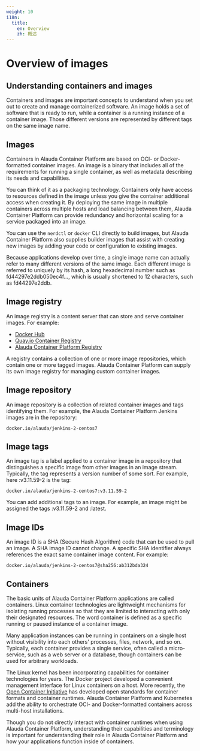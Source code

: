 ```yaml
---
weight: 10
i18n:
  title:
    en: Overview
    zh: 概述
---
```


# Overview of images

## Understanding containers and images
Containers and images are important concepts to understand when you set out to create and manage containerized software. An image holds a set of software that is ready to run, while a container is a running instance of a container image. Those different versions are represented by different tags on the same image name.

## Images
Containers in Alauda Container Platform are based on OCI- or Docker-formatted container images. An image is a binary that includes all of the requirements for running a single container, as well as metadata describing its needs and capabilities. 

You can think of it as a packaging technology. Containers only have access to resources defined in the image unless you give the container additional access when creating it. By deploying the same image in multiple containers across multiple hosts and load balancing between them, Alauda Container Platform can provide redundancy and horizontal scaling for a service packaged into an image. 

You can use the `nerdctl` or `docker` CLI directly to build images, but Alauda Container Platform also supplies builder images that assist with creating new images by adding your code or configuration to existing images. 

Because applications develop over time, a single image name can actually refer to many different versions of the same image. Each different image is referred to uniquely by its hash, a long hexadecimal number such as fd44297e2ddb050ec4f…​, which is usually shortened to 12 characters, such as fd44297e2ddb. 

## Image registry
An image registry is a content server that can store and serve container images. For example: 
- [Docker Hub](https://hub.docker.com/)
- [Quay.io Container Registry](https://quay.io/)
- [Alauda Container Platform Registry](../registry/intro.mdx)

A registry contains a collection of one or more image repositories, which contain one or more tagged images. Alauda Container Platform can supply its own image registry for managing custom container images. 

## Image repository
An image repository is a collection of related container images and tags identifying them. For example, the Alauda Container Platform Jenkins images are in the repository: 
```
docker.io/alauda/jenkins-2-centos7
```

## Image tags
An image tag is a label applied to a container image in a repository that distinguishes a specific image from other images in an image stream. Typically, the tag represents a version number of some sort. For example, here :v3.11.59-2 is the tag: 
```
docker.io/alauda/jenkins-2-centos7:v3.11.59-2
```
You can add additional tags to an image. For example, an image might be assigned the tags :v3.11.59-2 and :latest. 


## Image IDs
An image ID is a SHA (Secure Hash Algorithm) code that can be used to pull an image. A SHA image ID cannot change. A specific SHA identifier always references the exact same container image content. For example: 
```
docker.io/alauda/jenkins-2-centos7@sha256:ab312bda324
```

## Containers
The basic units of Alauda Container Platform applications are called containers. Linux container technologies are lightweight mechanisms for isolating running processes so that they are limited to interacting with only their designated resources. The word container is defined as a specific running or paused instance of a container image. 

Many application instances can be running in containers on a single host without visibility into each others' processes, files, network, and so on. Typically, each container provides a single service, often called a micro-service, such as a web server or a database, though containers can be used for arbitrary workloads. 

The Linux kernel has been incorporating capabilities for container technologies for years. The Docker project developed a convenient management interface for Linux containers on a host. More recently, the [Open Container Initiative](https://github.com/opencontainers/) has developed open standards for container formats and container runtimes. Alauda Container Platform and Kubernetes add the ability to orchestrate OCI- and Docker-formatted containers across multi-host installations. 

Though you do not directly interact with container runtimes when using Alauda Container Platform, understanding their capabilities and terminology is important for understanding their role in Alauda Container Platform and how your applications function inside of containers. 
